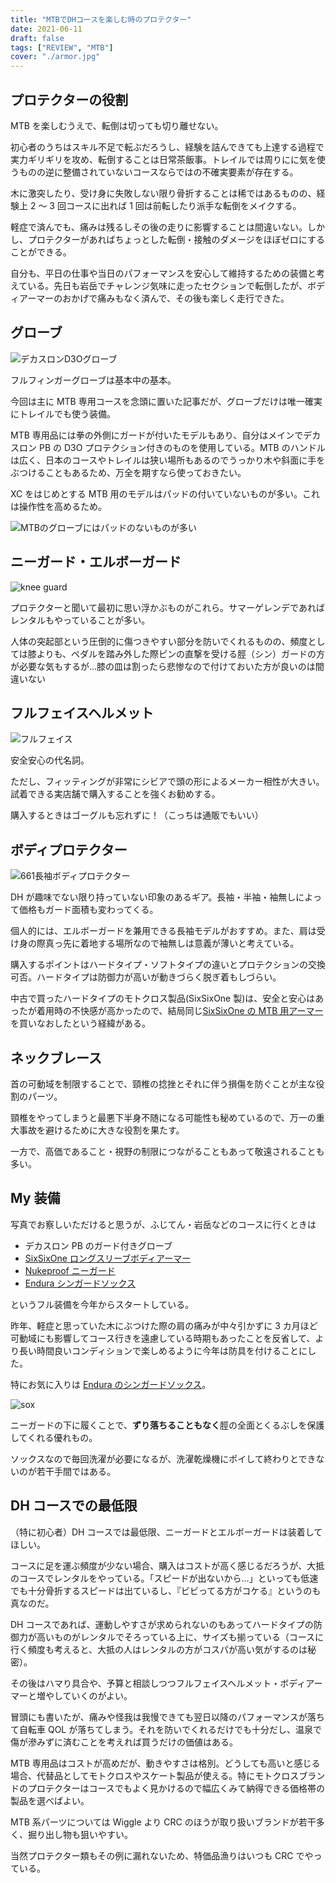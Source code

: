 ```yaml
---
title: "MTBでDHコースを楽しむ時のプロテクター"
date: 2021-06-11
draft: false
tags: ["REVIEW", "MTB"]
cover: "./armor.jpg"
---
```


## プロテクターの役割

MTB を楽しむうえで、転倒は切っても切り離せない。

初心者のうちはスキル不足で転ぶだろうし、経験を詰んできても上達する過程で実力ギリギリを攻め、転倒することは日常茶飯事。トレイルでは周りにに気を使うものの逆に整備されていないコースならではの不確実要素が存在する。

木に激突したり、受け身に失敗しない限り骨折することは稀ではあるものの、経験上 2 ～ 3 回コースに出れば 1 回は前転したり派手な転倒をメイクする。

軽症で済んでも、痛みは残るしその後の走りに影響することは間違いない。しかし、プロテクターがあればちょっとした転倒・接触のダメージをほぼゼロにすることができる。

自分も、平日の仕事や当日のパフォーマンスを安心して維持するための装備と考えている。先日も岩岳でチャレンジ気味に走ったセクションで転倒したが、ボディアーマーのおかげで痛みもなく済んで、その後も楽しく走行できた。

## グローブ

![デカスロンD3Oグローブ](./grove.jpg)

フルフィンガーグローブは基本中の基本。

今回は主に MTB 専用コースを念頭に置いた記事だが、グローブだけは唯一確実にトレイルでも使う装備。

MTB 専用品には拳の外側にガードが付いたモデルもあり、自分はメインでデカスロン PB の D3O プロテクション付きのものを使用している。MTB のハンドルは広く、日本のコースやトレイルは狭い場所もあるのでうっかり木や斜面に手をぶつけることもあるため、万全を期すなら使っておきたい。

XC をはじめとする MTB 用のモデルはパッドの付いていないものが多い。これは操作性を高めるため。

![MTBのグローブにはパッドのないものが多い](./non-pad.jpg)

<LinkBox url="https://www.chainreactioncycles.com/jp/en/mtb/gloves/mtb-gloves" />

<LinkBox url="https://www.chainreactioncycles.com/jp/en/100-cognito-d30-gloves/rp-prod187263" />

## ニーガード・エルボーガード

![knee guard](./kneeguard.jpg)

プロテクターと聞いて最初に思い浮かぶものがこれら。サマーゲレンデであればレンタルもやっていることが多い。

人体の突起部という圧倒的に傷つきやすい部分を防いでくれるものの、頻度としては膝よりも、ペダルを踏み外した際ピンの直撃を受ける脛（シン）ガードの方が必要な気もするが…膝の皿は割ったら悲惨なので付けておいた方が良いのは間違いない

<LinkBox url="https://www.chainreactioncycles.com/jp/en/body-armour/knee-pads" />

<LinkBox url="https://www.chainreactioncycles.com/jp/en/body-armour/arm-pads" />

## フルフェイスヘルメット

![フルフェイス](./ffhelmet.jpg)

安全安心の代名詞。

ただし、フィッティングが非常にシビアで頭の形によるメーカー相性が大きい。試着できる実店舗で購入することを強くお勧めする。

購入するときはゴーグルも忘れずに！（こっちは通販でもいい）

<LinkBox url="https://www.chainreactioncycles.com/jp/en/helmets/full-face-helmets" />

## ボディプロテクター

![661長袖ボディプロテクター](./armor.jpg)

DH が趣味でない限り持っていない印象のあるギア。長袖・半袖・袖無しによって価格もガード面積も変わってくる。

個人的には、エルボーガードを兼用できる長袖モデルがおすすめ。また、肩は受け身の際真っ先に着地する場所なので袖無しは意義が薄いと考えている。

購入するポイントはハードタイプ・ソフトタイプの違いとプロテクションの交換可否。ハードタイプは防御力が高いが動きづらく脱ぎ着もしづらい。

中古で買ったハードタイプのモトクロス製品(SixSixOne 製)は、安全と安心はあったが着用時の不快感が高かったので、結局同じ[SixSixOne の MTB 用アーマー](https://www.chainreactioncycles.com/jp/en/sixsixone-evo-compression-jacket-long-sleeve/rp-prod129497)を買いなおしたという経緯がある。

<LinkBox url="https://www.chainreactioncycles.com/jp/en/body-armour/body-armour-suits" />

## ネックブレース

首の可動域を制限することで、頸椎の捻挫とそれに伴う損傷を防ぐことが主な役割のパーツ。

頸椎をやってしまうと最悪下半身不随になる可能性も秘めているので、万一の重大事故を避けるために大きな役割を果たす。

一方で、高価であること・視野の制限につながることもあって敬遠されることも多い。

<LinkBox url="https://www.chainreactioncycles.com/jp/en/neck-braces" />

## My 装備

写真でお察しいただけると思うが、ふじてん・岩岳などのコースに行くときは

- デカスロン PB のガード付きグローブ
- [SixSixOne ロングスリーブボディアーマー](https://www.chainreactioncycles.com/jp/en/sixsixone-evo-compression-jacket-long-sleeve/rp-prod129497)
- [Nukeproof ニーガード](https://www.chainreactioncycles.com/jp/en/nukeproof-critical-enduro-knee-sleeve/rp-prod132015)
- [Endura シンガードソックス](https://www.wiggle.jp/endura-singletrack-%E3%82%B7%E3%83%B3%E3%82%AC%E3%83%BC%E3%83%89%E3%82%BD%E3%83%83%E3%82%AF%E3%82%B9)

というフル装備を今年からスタートしている。

昨年、軽症と思っていた木にぶつけた際の肩の痛みが中々引かずに 3 カ月ほど可動域にも影響してコース行きを遠慮している時期もあったことを反省して、より長い時間良いコンディションで楽しめるように今年は防具を付けることにした。

特にお気に入りは [Endura のシンガードソックス](https://www.wiggle.jp/endura-singletrack-%E3%82%B7%E3%83%B3%E3%82%AC%E3%83%BC%E3%83%89%E3%82%BD%E3%83%83%E3%82%AF%E3%82%B9)。

![sox](./g-sox.jpg)

<LinkBox url="https://www.wiggle.jp/endura-singletrack-%E3%82%B7%E3%83%B3%E3%82%AC%E3%83%BC%E3%83%89%E3%82%BD%E3%83%83%E3%82%AF%E3%82%B9" />

ニーガードの下に履くことで、**ずり落ちることもなく**脛の全面とくるぶしを保護してくれる優れもの。

ソックスなので毎回洗濯が必要になるが、洗濯乾燥機にポイして終わりとできないのが若干手間ではある。

## DH コースでの最低限

（特に初心者）DH コースでは最低限、ニーガードとエルボーガードは装着してほしい。

コースに足を運ぶ頻度が少ない場合、購入はコストが高く感じるだろうが、大抵のコースでレンタルをやっている。「スピードが出ないから…」といっても低速でも十分骨折するスピードは出ているし、『ビビってる方がコケる』というのも真なのだ。

DH コースであれば、運動しやすさが求められないのもあってハードタイプの防御力が高いものがレンタルでそろっている上に、サイズも揃っている（コースに行く頻度も考えると、大抵の人はレンタルの方がコスパが高い気がするのは秘密）。

その後はハマり具合や、予算と相談しつつフルフェイスヘルメット・ボディアーマーと増やしていくのがよい。

冒頭にも書いたが、痛みや怪我は我慢できても翌日以降のパフォーマンスが落ちて自転車 QOL が落ちてしまう。それを防いでくれるだけでも十分だし、温泉で傷が滲みずに済むことを考えれば買うだけの価値はある。

MTB 専用品はコストが高めだが、動きやすさは格別。どうしても高いと感じる場合、代替品としてモトクロスやスケート製品が使える。特にモトクロスブランドのプロテクターはコースでもよく見かけるので幅広くみて納得できる価格帯の製品を選べばよい。

MTB 系パーツについては Wiggle より CRC のほうが取り扱いブランドが若干多く、掘り出し物も狙いやすい。

当然プロテクター類もその例に漏れないため、特価品漁りはいつも CRC でやっている。
